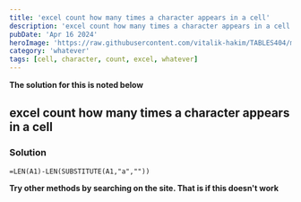 ```yaml
---
title: 'excel count how many times a character appears in a cell'
description: 'excel count how many times a character appears in a cell'
pubDate: 'Apr 16 2024'
heroImage: 'https://raw.githubusercontent.com/vitalik-hakim/TABLES404/main/error_b/misc.png'
category: 'whatever'
tags: [cell, character, count, excel, whatever]
---
```


**The solution for this is noted below**

## excel count how many times a character appears in a cell

### Solution

```whatever
=LEN(A1)-LEN(SUBSTITUTE(A1,"a",""))
```

**Try other methods by searching on the site. That is if this doesn't work**
